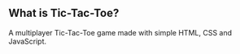 ## What is Tic-Tac-Toe?

A multiplayer Tic-Tac-Toe game made with simple HTML, CSS and JavaScript.
